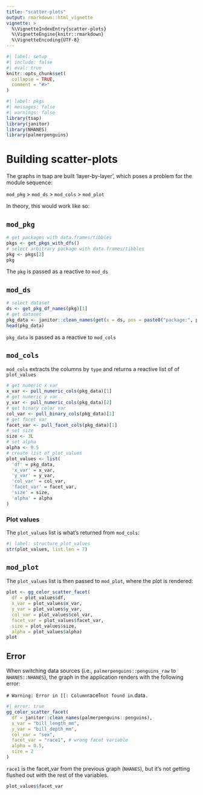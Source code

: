 ```yaml
---
title: "scatter-plots"
output: rmarkdown::html_vignette
vignette: >
  %\VignetteIndexEntry{scatter-plots}
  %\VignetteEngine{knitr::rmarkdown}
  %\VignetteEncoding{UTF-8}
---
```


```r
#| label: setup
#| include: false
#| eval: true
knitr::opts_chunk$set(
  collapse = TRUE,
  comment = "#>"
)
```

```r
#| label: pkgs
#| messages: false
#| warnings: false
library(tsap)
library(janitor)
library(NHANES)
library(palmerpenguins)
```

# Building scatter-plots 

The graphs in tsap are built 'layer-by-layer', which poses a problem for the module sequence:

`mod_pkg` > `mod_ds` > `mod_cols` > `mod_plot` 

In theory, this would work like so: 

## `mod_pkg`

```r
# get packages with data.frames/tibbles
pkgs <- get_pkgs_with_dfs()
# select arbitrary package with data.frames/tibbles
pkg <- pkgs[2]
pkg 
```

The `pkg` is passed as a reactive to `mod_ds`

## `mod_ds`

```r
# select dataset  
ds <- get_pkg_df_names(pkg)[1]
# get dataset
pkg_data <- janitor::clean_names(get(x = ds, pos = paste0("package:", pkg)))
head(pkg_data)
```

`pkg_data` is passed as a reactive to `mod_cols`

## `mod_cols`

`mod_cols` extracts the columns by `type` and returns a reactive list of of `plot_values`

```r
# get numeric x var 
x_var <- pull_numeric_cols(pkg_data)[1]
# get numeric y var 
y_var <- pull_numeric_cols(pkg_data)[2]
# get binary color var 
col_var <- pull_binary_cols(pkg_data)[1]
# get facet var 
facet_var <- pull_facet_cols(pkg_data)[1]
# set size 
size <- 3L
# set alpha 
alpha <- 0.5
# create list of plot_values 
plot_values <- list(
  'df' = pkg_data,
  'x_var' = x_var, 
  'y_var' = y_var, 
  'col_var' = col_var, 
  'facet_var' = facet_var, 
  'size' = size, 
  'alpha' = alpha
)
```

### Plot values 

The `plot_values` list is what's returned from `mod_cols`:

```r
#| label: structure_plot_values
str(plot_values, list.len = 7)
```

## `mod_plot`

The `plot_values` list is then passed to `mod_plot`, where the plot is rendered:

```r
plot <- gg_color_scatter_facet(
  df = plot_values$df, 
  x_var = plot_values$x_var, 
  y_var = plot_values$y_var,
  col_var = plot_values$col_var,
  facet_var = plot_values$facet_var,
  size = plot_values$size,
  alpha = plot_values$alpha)
plot
```

## Error

When switching data sources (i.e., `palmerpenguins::penguins_raw` to `NHANES::NHANES`), the graph in the application renders with the following error: 

`# Warning: Error in [[: Column `race1` not found in `.data`.`

```r
#| error: true
gg_color_scatter_facet(
  df = janitor::clean_names(palmerpenguins::penguins),
  x_var = "bill_length_mm",
  y_var = "bill_depth_mm",
  col_var = "sex",
  facet_var = "race1", # wrong facet variable
  alpha = 0.5,
  size = 2
)
```

`race1` is the facet_var from the previous graph (`NHANES`), but it's not getting flushed out with the rest of the variables. 

```r
plot_values$facet_var
```




